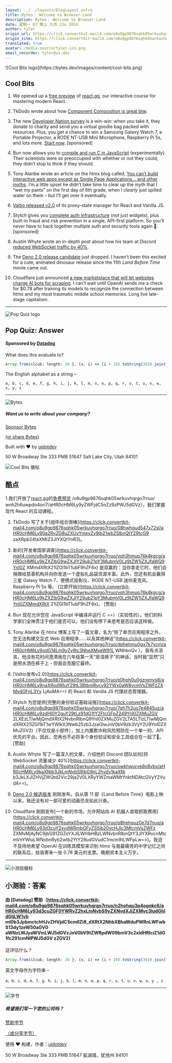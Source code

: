 ```yaml
---
layout: ../../layouts/BlogLayout.astro
title: Bytes： Welcome to Browser-Land
description: Bytes： Welcome to Browser-Land
date: 星期一 07 晚上 九月 23o 2024
author: tyler
origin_url: https://click.convertkit-mail4.com/o8u9gp9876sqhk05wrkuvhqrgo7rruo/p8hehquz0e7dlntq/aHR0cHM6Ly9ieXRlcy5kZXYvYXJjaGl2ZXMvMzI1
origin_site: https://click.convertkit-mail4.com/o8u9gp9876sqhk05wrkuvhqrgo7rruo/p8hehquz0e7dlntq/aHR0cHM6Ly9ieXRlcy5kZXYvYXJjaGl2ZXMvMzI1
translated: true
avatar: /media-source/tyler-ico.png
email_recorder: tyler@ui.dev
---
```



<Reference client:only="react" title="Bytes： Welcome to Browser-Land" url="https://click.convertkit-mail4.com/o8u9gp9876sqhk05wrkuvhqrgo7rruo/p8hehquz0e7dlntq/aHR0cHM6Ly9ieXRlcy5kZXYvYXJjaGl2ZXMvMzI1" />

<Detail client:only="react">
	![Cool Bits logo](https://bytes.dev/images/content/cool-bits.png)

## Cool Bits

1.  We opened up a [free preview](https://click.convertkit-mail4.com/o8u9gp9876sqhk05wrkuvhqrgo7rruo/48hvh7ure32922sx/aHR0cHM6Ly91aS5kZXYvYy9yZWFjdD9zPWJ5dGVz) of [react.gg](https://click.convertkit-mail4.com/o8u9gp9876sqhk05wrkuvhqrgo7rruo/wnh2h6uwpdo4ori7/aHR0cHM6Ly9yZWFjdC5nZz9zPWJ5dGVz), our interactive course for mastering modern React.
    
2.  TkDodo wrote about how [Component Composition is great btw](https://click.convertkit-mail4.com/o8u9gp9876sqhk05wrkuvhqrgo7rruo/08hwhgud547x72sl/aHR0cHM6Ly90a2RvZG8uZXUvYmxvZy9jb21wb25lbnQtY29tcG9zaXRpb24taXMtZ3JlYXQtYnR3).
    
3.  The new [Developer Nation survey](https://click.convertkit-mail4.com/o8u9gp9876sqhk05wrkuvhqrgo7rruo/vqh3hmup76k4kgcg/aHR0cHM6Ly9kZXZlbG9wZXJlY29ub21pY3MubmV0Lz9tZW1iZXJfaWQ9Ynl0ZXMmdXRtX21lZGl1bT1ubF9hZF8x) is a win-win: when you take it, they donate to charity and send you a virtual goodie bag packed with resources. Plus, you get a chance to win a Samsung Galaxy Watch 7, a Portable Projector, a RODE NT-USB Mini Microphone, Raspberry Pi 5s, and lots more. [Start now](https://click.convertkit-mail4.com/o8u9gp9876sqhk05wrkuvhqrgo7rruo/vqh3hmup76k4kgcg/aHR0cHM6Ly9kZXZlbG9wZXJlY29ub21pY3MubmV0Lz9tZW1iZXJfaWQ9Ynl0ZXMmdXRtX21lZGl1bT1ubF9hZF8x). \[sponsored\]
    
4.  Bun now allows you to [compile and run C in JavaScript](https://click.convertkit-mail4.com/o8u9gp9876sqhk05wrkuvhqrgo7rruo/m2h7h6u8pxn9n2im/aHR0cHM6Ly9idW4uc2gvYmxvZy9jb21waWxlLWFuZC1ydW4tYy1pbi1qcw==) (experimentally). Their scientists were so preoccupied with whether or not they could, they didn’t stop to think if they should.
    
5.  Tony Alaribe wrote an article on the htmx blog called, [You can’t build interactive web apps except as Single Page Applications… and other myths](https://click.convertkit-mail4.com/o8u9gp9876sqhk05wrkuvhqrgo7rruo/dphehmu0gx7k7vcm/aHR0cHM6Ly9odG14Lm9yZy9lc3NheXMveW91LWNhbnQv). I’m a little upset he didn’t take time to clear up the myth that I “wet my pants” on the first day of 6th grade, when I _clearly_ just spilled water on them – but I’ll get over it eventually.
    
6.  [Valtio released v2.0](https://click.convertkit-mail4.com/o8u9gp9876sqhk05wrkuvhqrgo7rruo/e0hph0u0gznenvs8/aHR0cHM6Ly9naXRodWIuY29tL3BtbmRycy92YWx0aW8vcmVsZWFzZXMvdGFnL3YyLjAuMA==) of its proxy-state manager for React and Vanilla JS.
    
7.  Stytch gives you [complete auth infrastructure](https://click.convertkit-mail4.com/o8u9gp9876sqhk05wrkuvhqrgo7rruo/7qh7h2uo7e4845uz/aHR0cHM6Ly9zdHl0Y2guY29tLz91dG1fY2FtcGFpZ249Ynl0ZXMuZGV2LXEzLTIwMjQmdXRtX2NvbnRlbnQ9Ynl0ZXMuZGV2LTA5LTIzLTIwMjQmdXRtX21lZGl1bT1wYWlkX3Nwb25zb3JzaGlwJnV0bV9zb3VyY2U9Ynl0ZXMuZGV2) (not just widgets), plus built-in fraud and risk prevention in a single, API-first platform. So you’ll never have to hack together multiple auth and security tools again 🙏. \[sponsored\]
    
8.  Austin Whyte wrote an in-depth post about how his team at Discord [reduced WebSocket traffic by 40%](https://click.convertkit-mail4.com/o8u9gp9876sqhk05wrkuvhqrgo7rruo/owhkhwurve8n8vbv/aHR0cHM6Ly9kaXNjb3JkLmNvbS9ibG9nL2hvdy1kaXNjb3JkLXJlZHVjZWQtd2Vic29ja2V0LXRyYWZmaWMtYnktNDAtcGVyY2VudA==).
    
9.  The [Deno 2.0 release candidate](https://click.convertkit-mail4.com/o8u9gp9876sqhk05wrkuvhqrgo7rruo/z2hgh7u3vzd7d2hp/aHR0cHM6Ly9kZW5vLmNvbS9ibG9nL3YyLjAtcmVsZWFzZS1jYW5kaWRhdGU=) just dropped. I haven’t been this excited for a cute, animated dinosaur release since the 11th _Land Before Time_ movie came out.
    
10.  Cloudflare just announced [a new marketplace that will let websites charge AI bots for scraping](https://click.convertkit-mail4.com/o8u9gp9876sqhk05wrkuvhqrgo7rruo/p8hehquz0e7d7nuq/aHR0cHM6Ly93d3cuY2xvdWRmbGFyZS5jb20vcHJlc3MtcmVsZWFzZXMvMjAyNC9jbG91ZGZsYXJlLWhlbHBzLWNvbnRlbnQtY3JlYXRvcnMtcmVnYWluLWNvbnRyb2wtb2YtY29udGVudC1mcm9tLWFpLw==). I can’t wait until OpenAI sends me a check for $0.78 after training its models to recognize the connection between htmx and my most traumatic middle school memories. Long live late-stage capitalism.
    

* * *

![Pop Quiz logo](https://bytes.dev/images/content/pop-quiz.png)

## Pop Quiz: Answer

#### Sponsored by [Datadog](https://click.convertkit-mail4.com/o8u9gp9876sqhk05wrkuvhqrgo7rruo/n2hohqu3p4ogokc6/aHR0cHM6Ly93d3cuZGF0YWRvZ2hxLmNvbS9yZXNvdXJjZXMvc3ludGhldGljLW1vbml0b3JpbmctcHJvZHVjdC1icmllZi8_dXRtX2NhbXBhaWduPWRnLWFwbS13dy1zeW50aGV0aWNzLWJyaWVmLWJ5dGVzJnV0bV9tZWRpdW09bmV3c2xldHRlciZ1dG1fc291cmNlPWJ5dGVzZGV2)

What does this evaluate to?

```js
Array.from(&lcub; length: 26 }, (x, i) => (i + 10).toString(36)).join(", ")
```

The English alphabet as a string – 

`a, b, c, d, e, f, g, h, i, j, k, l, m, n, o, p, q, r, s, t, u, v, w, x, y, z`

* * *

![Bytes](https://bytes.dev/images/bytes-icon.png)

##### Want us to write about your company?

[Sponsor Bytes](https://click.convertkit-mail4.com/o8u9gp9876sqhk05wrkuvhqrgo7rruo/x0hph3uw6m7z7qs5/aHR0cHM6Ly9ieXRlcy5kZXYvYWR2ZXJ0aXNl)

[(or share Bytes)](https://click.convertkit-mail4.com/o8u9gp9876sqhk05wrkuvhqrgo7rruo/6qhehou7g42w23io/aHR0cHM6Ly9ieXRlcy5kZXYvc2hhcmU=)

Built with ❤️ by [uidotdev](https://click.convertkit-mail4.com/o8u9gp9876sqhk05wrkuvhqrgo7rruo/kkhmh2ulqp9e9pal/aHR0cHM6Ly91aS5kZXY=)

50 W Broadway Ste 333 PMB 51647 Salt Lake City, Utah 84101


</Detail>

![Cool Bits 徽标](https://bytes.dev/images/content/cool-bits.png)

## 酷点

1.我们开放了[react.gg](https://click.convertkit-mail4.com)的[免费预览](https://click.convertkit-mail4.com/o8u9gp9876sqhk05wrkuvhqrgo7rruo/48hvh7ure32922sx/aHR0cHM6Ly91aS5kZXYvYy9yZWFjdD9zPWJ5dGVz) /o8u9gp9876sqhk05wrkuvhqrgo7rruo/ wnh2h6uwpdo4ori7/aHR0cHM6Ly9yZWFjdC5nZz9zPWJ5dGVz），我们掌握现代 React 的互动课程。

2. TkDodo 写了关于\[组件组合很棒]\(https://click.convertkit-mail4.com/o8u9gp9876sqhk05wrkuvhqrgo7rruo/08hwhgud547x72sl/aHR0cHM6Ly90a2RvZG8uZXUvYmxvZy9jb21wb25lbnQtY29tcG9 zaXRpb24taXMtZ3JlYXQtYnR3)。

3. 新的\[开发者国家调查]\(https://click.convertkit-mail4.com/o8u9gp9876sqhk05wrkuvhqrgo7rruo/vqh3hmup76k4kgcg/aHR0cHM6Ly9kZXZlbG9wZXJlY29ub21pY3MubmV0Lz9tZW1iZXJfaWQ9Ynl0Z XMmdXRtX21lZGl1bT1ubF9hZF8x) 是双赢的：当你拿走它时，他们会捐赠给慈善机构并向你发送一个虚拟礼品袋资源丰富。此外，您还有机会赢得三星 Galaxy Watch 7、便携式投影仪、RODE NT-USB 迷你麦克风、Raspberry Pi 5s 等。 \[立即开始]\(https://click.convertkit-mail4.com/o8u9gp9876sqhk05wrkuvhqrgo7rruo/vqh3hmup76k4kgcg/aHR0cHM6Ly9kZXZlbG9wZXJlY29ub21pY3MubmV0Lz9tZW1iZXJfaWQ9Ynl0ZXMmdXRtX 21lZGl1bT1ubF9hZF8x)。 \[赞助]

4. Bun 现在允许您在 JavaScript 中编译并运行 C ==）（实验性的）。他们的科学家们全神贯注于他们是否可以，他们没有停下来思考是否应该这样做。

5. Tony Alaribe 在 htmx 博客上写了一篇文章，名为“除了单页应用程序之外，您无法构建交互式 Web 应用程序……以及其他神话”(https://click.convertkit-mail4.com/o8u9gp9876sqhk05wrkuvhqrgo7rruo/dphehmu0gx7k7vcm/aHR0cHM6Ly9odG14Lm9yZy9lc3NheXMveW91L WNhbnQv ）。我有点沮丧，他没有花时间澄清我在六年级第一天“尿湿裤子”的神话，当时我“显然”只是把水洒在裤子上 - 但我会克服它最终。

6. \[Valtio发布v2.0]\(https://click.convertkit-mail4.com/o8u9gp9876sqhk05wrkuvhqrgo7rruo/e0hph0u0gznenvs8/aHR0cHM6Ly9naXRodWIuY29tL3BtbmRycy92YWx0aW8vcmVsZWFzZXMvdGFnL3Yy LjAuMA==) 的 React 和 Vanilla JS 代理状态管理器。

7. Stytch 为您提供\[完整的身份验证基础设施]\(https://click.convertkit-mail4.com/o8u9gp9876sqhk05wrkuvhqrgo7rruo/7qh7h2uo7e4845uz/aHR0cHM6Ly9zdHl0Y2guY29tLz91dG1fY2FtcGFpZ249Ynl0ZXMuZGV 2LXEzLTIwMjQmdXRtX2NvbnRlbnQ9Ynl0ZXMuZGV2LTA5LTIzLTIwMjQmdXRtX21lZGl1bT1wYWlkX3Nwb25zb3JzaGlwJnV0bV9zb3VyY2U9Ynl0ZXMuZGV2)（不仅仅是小部件），加上内置欺诈和风险预防在一个单一的、API 优先的平台。因此，您再也不必将多个身份验证和安全工具组合在一起了🙏。 \[赞助]

8. Austin Whyte 写了一篇深入的文章，介绍他的 Discord 团队如何\[将 WebSocket 流量减少 40%]\(https://click.convertkit-mail4.com/o8u9gp9876sqhk05wrkuvhqrgo7rruo/owkhwurve8n8vbv/aHR0cHM6Ly9kaXNjb3JkLmNvbS9ibG9nL2hvdy1kaXNj b3JkLXJlZHVjZWQtd2Vic29ja2V0LXRyYWZmaWMtYnktNDAtcGVyY2VudA==)。

9. [Deno 2.0 候选版本](https://click.convertkit-mail4.com/o8u9gp9876sqhk05wrkuvhqrgo7rruo/z2hgh7u3vzd7d2hp/aHR0cHM6Ly9kZW5vLmNvbS9ibG9nL3YyLjAtcmVsZWFzZS1jYW5kaWRhdGU=) 刚刚发布。自从第 11 部《Land Before Time》电影上映以来，我还没有对一部可爱的动画恐龙如此兴奋。

10. Cloudflare 刚刚宣布\[一个新的市场，允许网站向 AI 机器人收取抓取费用]\(https://click.convertkit-mail4.com/o8u9gp9876sqhk05wrkuvhqrgo7rruo/p8hehquz0e7d7nuq/aHR0cHM6Ly93d3cuY2xvdWRmbGFyZS5jb20vcHJlc3MtcmVsZWFz ZXMvMjAyNC9jbG91ZGZsYXJlLWhlbHBzLWNvbnRlbnQtY3JlYXRvcnMtcmVnYWluLWNvbnRyb2wtb2YtY29udGVudC1mcm9tLWFpLw==)。我迫不及待地希望 OpenAI 在训练其模型来识别 htmx 与我最痛苦的中学记忆之间的联系后，给我寄来一张 0.78 美元的支票。晚期资本主义万岁。

***

![小测验徽标](https://bytes.dev/images/content/pop-quiz.png)

## 小测验：答案

#### 由 \[Datadog] 赞助（https://click.convertkit-mail4.com/o8u9gp9876sqhk05wrkuvhqrgo7rruo/n2hohqu3p4ogokc6/aHR0cHM6Ly93d3cuZGF0YWRvZ2hxLmNvbS9yZXNvdXJjZXMvc3ludGhldGljLW1vb ml0b3JpbmctchHJvZHVjdC1icmllZi8\_dXRtX2NhbXBhaWduPWRnLWFwbS13dy1zeW50aGV0 aWNzLWJyaWVmLWJ5dGVzJnV0bV9tZWRpdW09bmV3c2xldHRlciZ1dG1fc291cmNlPWJ5dGV zZGV2)

这评估什么？

```js
Array.from(&lcub; length: 26 }, (x, i) => (i + 10).toString(36)).join(", ")
```

英文字母作为字符串 – 

`a、b、c、d、e、f、g、h、i、j、k、l、m、n、o、p、q、r、s、t、u、v、w、x、y , z`

***

![字节](https://bytes.dev/images/bytes-icon.png)

##### 希望我们写一下您的公司吗？

[赞助字节](https://click.convertkit-mail4.com/o8u9gp9876sqhk05wrkuvhqrgo7rruo/x0hph3uw6m7z7qs5/aHR0cHM6Ly9ieXRlcy5kZXYvYWR2ZXJ0aXNl)

[（或分享字节）](https://click.convertkit-mail4.com/o8u9gp9876sqhk05wrkuvhqrgo7rruo/6qhehou7g42w23io/aHR0cHM6Ly9ieXRlcy5kZXYvc2hhcmU=)

使用 ❤️ 构建，作者：[uidotdev](https://click.convertkit-mail4.com/o8u9gp9876sqhk05wrkuvhqrgo7rruo/kkhmh2ulqp9e9pal/aHR0cHM6Ly91aS5kZXY=)

50 W Broadway Ste 333 PMB 51647 盐湖城，犹他州 84101


